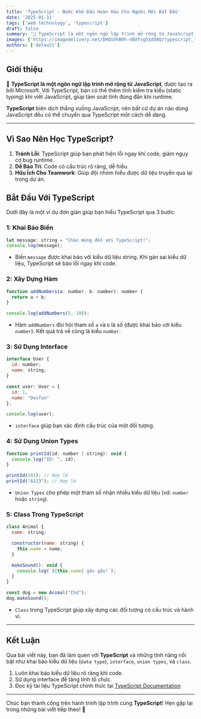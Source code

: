 ```yaml
---
title: 'TypeScript - Bước Khở Đầu Hoàn Hảo Cho Người Mới Bắt Đầu'
date: '2025-01-11'
tags: ['web technology', 'typescript']
draft: false
summary: '🚀 TypeScript là một ngôn ngữ lập trình mở rộng từ JavaScript, được tạo ra bởi Microsoft. Với TypeScript, bạn có thể thêm tính kiểm tra kiểu (static typing) khi viết JavaScript, giúp tảm soát tính đúng đắn khi runtime.'
images: ['https://imagedelivery.net/DHQSVhB0h-nBXfvg51dO8Q/typescript_for_beginners_A2B3C4D5.png/public']
authors: ['default']
---
```


## Giới thiệu

🚀 **TypeScript là một ngôn ngữ lập trình mở rộng từ JavaScript**, được tạo ra bởi Microsoft. Với TypeScript, bạn có thể thêm tính kiểm tra kiểu (static typing) khi viết JavaScript, giúp tảm soát tính đúng đắn khi runtime.

**TypeScript** biên dịch thẳng xuống JavaScript, nên bất cứ dự án nào dùng JavaScript đều có thể chuyển qua TypeScript một cách dễ dàng.

---

<TOCInline toc={props.toc} exclude="Introduction" />

## Vì Sao Nên Học TypeScript?

1. **Tránh Lỗi**: TypeScript giúp bạn phát hiện lỗi ngay khi code, giảm nguy cơ bug runtime.
2. **Dễ Bảo Trì**: Code có cấu trúc rõ ràng, dễ hiểu.
3. **Hữu Ích Cho Teamwork**: Giúp đội nhóm hiểu được dữ liệu truyền qua lại trong dự án.

## Bắt Đầu Với TypeScript

Dưới đây là một ví dụ đơn giản giúp bạn hiểu TypeScript qua 3 bước:

### 1: Khai Báo Biến

```javascript
let message: string = "Chào mừng đến với TypeScript!";
console.log(message);
```

* Biến `message` được khai báo với kiểu dữ liệu string. Khi gán sai kiểu dữ liệu, TypeScript sẽ báo lỗi ngay khi code.

### 2: Xây Dựng Hàm

```javascript
function addNumbers(a: number, b: number): number {
  return a + b;
}

console.log(addNumbers(5, 10));
```

* Hàm `addNumbers` đòi hỏi tham số `a` và `b` là số (được khai báo với kiểu `number`). Kết quả trả về cũng là kiểu `number`.

### 3: Sử Dụng Interface

```javascript
interface User {
  id: number;
  name: string;
}

const user: User = {
  id: 1,
  name: "Devfun"
};

console.log(user);
```

* `interface` giúp bạn xác định cấu trúc của một đối tượng.

### 4: Sử Dụng Union Types

```javascript
function printId(id: number | string): void {
  console.log("ID: ", id);
}

printId(101); // Hợp lệ
printId("A123"); // Hợp lệ
```

* `Union Types` cho phép một tham số nhận nhiều kiểu dữ liệu (vd: `number` hoặc `string`).

### 5: Class Trong TypeScript

```javascript
class Animal {
  name: string;

  constructor(name: string) {
    this.name = name;
  }

  makeSound(): void {
    console.log(`${this.name} gâu gâu!`);
  }
}

const dog = new Animal("Chó");
dog.makeSound();
```

* `Class` trong TypeScript giúp xây dựng các đối tượng có cấu trúc và hành vi.

---

## Kết Luận

Qua bài viết này, bạn đã làm quen với **TypeScript** và những tính năng nổi bật như khai báo kiểu dữ liệu (`data type`), `interface`, `union types`, và `class`.

1. Luôn khai báo kiểu dữ liệu rõ ràng khi code.
2. Sử dụng interface để tăng tính tổ chức.
3. Đọc kỹ tài liệu TypeScript chính thức tại [TypeScript Documentation](https://www.typescriptlang.org/)

---

Chúc bạn thành công trên hành trình lập trình cùng **TypeScript**! Hẹn gặp lại trong những bài viết tiếp theo! 🙏